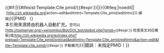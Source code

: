 <includeonly>{{#if:{{{1|}}}|{{#ifexist:Template:Cite pmid/{{#expr:{{{1}}}}}|{{cite pmid/{{#expr:{{{1}}}}}}}{{#ifeq:{{{2}}}|noedit||<span class="plainlinks noprint" style="font-size:smaller">&nbsp;[http://zh.wikipedia.org{{localurl:Template:cite_pmid/{{#expr:{{{1}}}}}|action=edit&editintro=Template:Cite_pmid/editintro2}} 编辑]</span>}}|PMID {{{1}}}（{{PMID|{{{1}}}}}）<br><span class="plainlinks nourlexpansion">本引用來源將由机器人自動扩充。<small>您可以[http://toolserver.org/~verisimilus/Bot/DOI_bot/doibot.php?pmid={{#expr:{{{1}}}}} 检查英文对应模板]或[http://zh.wikipedia.org/w/index.php?preload=Template:Cite_pmid/preload&editintro=Template:Cite_pmid/editintro&action=edit&title=Template:cite_pmid/{{#expr:{{{1}}}}} 手動擴充]</small></span>[[Category:包含未完成PMID引用來源的頁面|{{PAGENAME}}]]}}|<span class="error">錯誤：未指定PMID！</span>}}</includeonly><noinclude>{{documentation}}</noinclude>